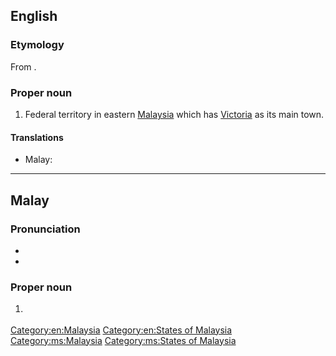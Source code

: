 ==English==
{{wikipedia}}

===Etymology===
From {{bor|en|ms|Labuan}}.

===Proper noun===
{{en-proper noun}}

# Federal territory in eastern [[Malaysia]] which has [[Victoria]] as its main town.

====Translations====
{{trans-top|Federal territory in Malaysia}}
* Malay: {{t|ms|Labuan}}
{{trans-mid}}
{{trans-bottom}}

[[Category:en:Malaysia]]
[[Category:en:States of Malaysia]]

----

==Malay==
{{wikipedia|lang=ms}}

===Pronunciation===
* {{IPA|ms|/labuan/}}
* {{rhymes|ms|uan|wan|an}}

===Proper noun===
{{head|ms|proper noun}}

# {{l|en|Labuan}} {{qualifier|Federal territory in Malaysia}}

[[Category:ms:Malaysia]]
[[Category:ms:States of Malaysia]]